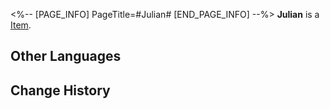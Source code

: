<%-- [PAGE_INFO]
PageTitle=#Julian#
[END_PAGE_INFO] --%>
{{Item Infobox
|id          = 250119
|image       = Item Julian.png
|type        = 
|invCategory = 
|rarity      = 3
|effect      = 
|description = 
}}
'''Julian''' is a [[Item]].

==Other Languages==
{{Other Languages
|en   = Julian
|zhs  = 尤利安
|zht  = 尤利安
|ja   = ジュリアン
|ko   = 줄리안
|es   = Julian
|fr   = Julian
|ru   = Джулиан
|th   = Julian
|vi   = Julian
|de   = Julian
|id   = Julian
|pt   = Julian
}}

==Change History==
{{Change History|2.0}}